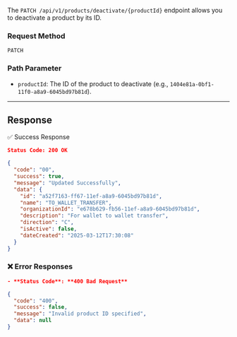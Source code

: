 The `PATCH /api/v1/products/deactivate/{productId}` endpoint allows you to deactivate a product by its ID.


### Request Method

`PATCH`

### **Path Parameter**

- `productId`: The ID of the product to deactivate (e.g., `1404e81a-0bf1-11f0-a8a9-6045bd97b81d`).

---

## Response
✅ Success Response
```json
Status Code: 200 OK

{
  "code": "00",
  "success": true,
  "message": "Updated Successfully",
  "data": {
    "id": "a52f7163-ff67-11ef-a8a9-6045bd97b81d",
    "name": "TO_WALLET_TRANSFER",
    "organizationId": "e678b629-fb56-11ef-a8a9-6045bd97b81d",
    "description": "For wallet to wallet transfer",
    "direction": "C",
    "isActive": false,
    "dateCreated": "2025-03-12T17:30:08"
  }
}

```


### ❌ Error Responses
```json
- **Status Code**: **400 Bad Request**

{
  "code": "400",
  "success": false,
  "message": "Invalid product ID specified",
  "data": null
}
